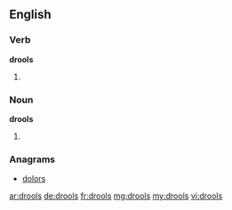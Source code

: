 ==English==

===Verb===
'''drools'''
# {{en-third-person singular of|drool}}

===Noun===
'''drools'''
# {{plural of|drool}}

===Anagrams===
* [[dolors#English|dolors]]

[[ar:drools]]
[[de:drools]]
[[fr:drools]]
[[mg:drools]]
[[my:drools]]
[[vi:drools]]